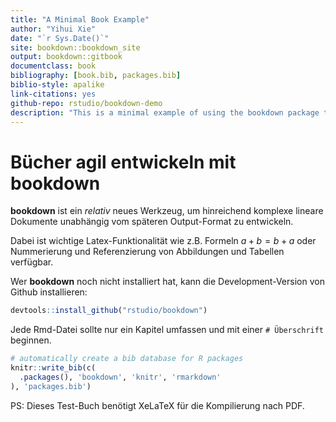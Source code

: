 ```yaml
--- 
title: "A Minimal Book Example"
author: "Yihui Xie"
date: "`r Sys.Date()`"
site: bookdown::bookdown_site
output: bookdown::gitbook
documentclass: book
bibliography: [book.bib, packages.bib]
biblio-style: apalike
link-citations: yes
github-repo: rstudio/bookdown-demo
description: "This is a minimal example of using the bookdown package to write a book. The output format for this example is bookdown::gitbook."
---
```


# Bücher agil entwickeln mit bookdown

**bookdown** ist ein _relativ_ neues Werkzeug, um hinreichend komplexe lineare Dokumente unabhängig vom späteren Output-Format zu entwickeln.

Dabei ist wichtige Latex-Funktionalität wie z.B. Formeln $a + b = b + a$ oder Nummerierung und Referenzierung von Abbildungen und Tabellen verfügbar.

Wer **bookdown** noch nicht installiert hat, kann die Development-Version von Github installieren:

```r
devtools::install_github("rstudio/bookdown")
```

Jede Rmd-Datei sollte nur ein Kapitel umfassen und mit einer `# Überschrift` beginnen.


```r
# automatically create a bib database for R packages
knitr::write_bib(c(
  .packages(), 'bookdown', 'knitr', 'rmarkdown'
), 'packages.bib')
```

PS: Dieses Test-Buch benötigt XeLaTeX für die Kompilierung nach PDF.
